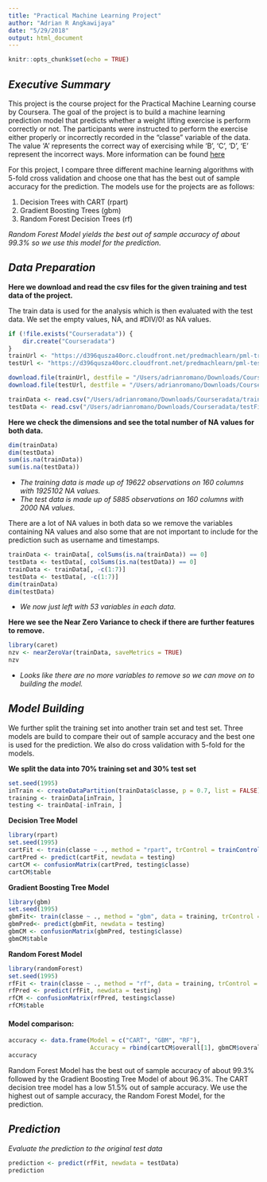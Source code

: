 ```yaml
---
title: "Practical Machine Learning Project"
author: "Adrian R Angkawijaya"
date: "5/29/2018"
output: html_document
---
```


```r
knitr::opts_chunk$set(echo = TRUE)
```
## *Executive Summary*

This project is the course project for the Practical Machine Learning course by Coursera. The goal of the project is to build a machine learning prediction model that predicts whether a weight lifting exercise is perform correctly or not. The participants were instructed to perform the exercise either properly or incorrectly recorded in the "classe" variable of the data. The value 'A' represents the correct way of exercising while 'B', 'C', 'D', 'E' represent the incorrect ways. More information can be found [here](http://web.archive.org/web/20161224072740/http:/groupware.les.inf.puc-rio.br/har)

For this project, I compare three different machine learning algorithms with 5-fold cross validation and choose one that has the best out of sample accuracy for the prediction. The models use for the projects are as follows: 

1. Decision Trees with CART (rpart)
2. Gradient Boosting Trees (gbm)
3. Random Forest Decision Trees (rf)

*Random Forest Model yields the best out of sample accuracy of about 99.3% so we use this model for the prediction.*

## *Data Preparation*

**Here we download and read the csv files for the given training and test data of the project.**

The train data is used for the analysis which is then evaluated with the test data. We set the empty values, NA, and #DIV/0! as NA values.
```r
if (!file.exists("Courseradata")) {
    dir.create("Courseradata")
}
trainUrl <- "https://d396qusza40orc.cloudfront.net/predmachlearn/pml-training.csv"
testUrl <- "https://d396qusza40orc.cloudfront.net/predmachlearn/pml-testing.csv"

download.file(trainUrl, destfile = "/Users/adrianromano/Downloads/Courseradata/trainFile.csv", method = "curl")
download.file(testUrl, destfile = "/Users/adrianromano/Downloads/Courseradata/testFile.csv", method = "curl")

trainData <- read.csv("/Users/adrianromano/Downloads/Courseradata/trainFile.csv", na.strings = c("", "NA", "#DIV/0!"))
testData <- read.csv("/Users/adrianromano/Downloads/Courseradata/testFile.csv", na.strings = c("", "NA", "#DIV/0!"))
```

**Here we check the dimensions and see the total number of NA values for both data.**
```r
dim(trainData)
dim(testData)
sum(is.na(trainData))
sum(is.na(testData))
```
* *The training data is made up of 19622 observations on 160 columns with 1925102 NA values.*
* *The test data is made up of 5885 observations on 160 columns with 2000 NA values.*

There are a lot of NA values in both data so we remove the variables containing NA values and also some that are not important to include for the prediction such as username and timestamps.
```r
trainData <- trainData[, colSums(is.na(trainData)) == 0]
testData <- testData[, colSums(is.na(testData)) == 0]
trainData <- trainData[, -c(1:7)]
testData <- testData[, -c(1:7)]
dim(trainData)
dim(testData)
```
* *We now just left with 53 variables in each data.*

**Here we see the Near Zero Variance to check if there are further features to remove.**
```r
library(caret)
nzv <- nearZeroVar(trainData, saveMetrics = TRUE)
nzv
```
* *Looks like there are no more variables to remove so we can move on to building the model.*

## *Model Building*

We further split the training set into another train set and test set. Three models are build to compare their out of sample accuracy and the best one is used for the prediction. We also do cross validation with 5-fold for the models.

**We split the data into 70% training set and 30% test set**
```r
set.seed(1995)
inTrain <- createDataPartition(trainData$classe, p = 0.7, list = FALSE)
training <- trainData[inTrain, ]
testing <- trainData[-inTrain, ]
```

**Decision Tree Model**
```r
library(rpart)
set.seed(1995)
cartFit <- train(classe ~ ., method = "rpart", trControl = trainControl(method = "cv", number = 5), data = training)
cartPred <- predict(cartFit, newdata = testing)
cartCM <- confusionMatrix(cartPred, testing$classe)
cartCM$table
```

**Gradient Boosting Tree Model**
```r
library(gbm)
set.seed(1995)
gbmFit<- train(classe ~ ., method = "gbm", data = training, trControl = trainControl(method = "cv", number = 5), verbose = FALSE)
gbmPred<- predict(gbmFit, newdata = testing)
gbmCM <- confusionMatrix(gbmPred, testing$classe)
gbmCM$table
```

**Random Forest Model**
```r
library(randomForest)
set.seed(1995)
rfFit <- train(classe ~ ., method = "rf", data = training, trControl = trainControl(method = "cv", number = 5), importance = TRUE)
rfPred <- predict(rfFit, newdata = testing)
rfCM <- confusionMatrix(rfPred, testing$classe)
rfCM$table
```

#### **Model comparison:**
```r
accuracy <- data.frame(Model = c("CART", "GBM", "RF"),
                       Accuracy = rbind(cartCM$overall[1], gbmCM$overall[1], rfCM$overall[1]))
accuracy
```
Random Forest Model has the best out of sample accuracy of about 99.3% followed by the Gradient Boosting Tree Model of about 96.3%. The CART decision tree model has a low 51.5% out of sample accuracy. We use the highest out of sample accuracy, the Random Forest Model, for the prediction.


## *Prediction* 

*Evaluate the prediction to the original test data*
```r
prediction <- predict(rfFit, newdata = testData)
prediction
```